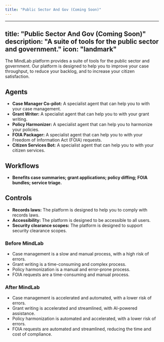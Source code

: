 ```yaml
---
title: "Public Sector And Gov (Coming Soon)"
---
```

---
title: "Public Sector And Gov (Coming Soon)"
description: "A suite of tools for the public sector and government."
icon: "landmark"
---

The MindLab platform provides a suite of tools for the public sector and government. Our platform is designed to help you to improve your case throughput, to reduce your backlog, and to increase your citizen satisfaction.

## Agents

-   **Case Manager Co-pilot:** A specialist agent that can help you to with your case management.
-   **Grant Writer:** A specialist agent that can help you to with your grant writing.
-   **Policy Harmonizer:** A specialist agent that can help you to harmonize your policies.
-   **FOIA Packager:** A specialist agent that can help you to with your Freedom of Information Act (FOIA) requests.
-   **Citizen Services Bot:** A specialist agent that can help you to with your citizen services.

## Workflows

-   **Benefits case summaries; grant applications; policy diffing; FOIA bundles; service triage.**

## Controls

-   **Records laws:** The platform is designed to help you to comply with records laws.
-   **Accessibility:** The platform is designed to be accessible to all users.
-   **Security clearance scopes:** The platform is designed to support security clearance scopes.
### Before MindLab

-   Case management is a slow and manual process, with a high risk of errors.
-   Grant writing is a time-consuming and complex process.
-   Policy harmonization is a manual and error-prone process.
-   FOIA requests are a time-consuming and manual process.

### After MindLab

-   Case management is accelerated and automated, with a lower risk of errors.
-   Grant writing is accelerated and streamlined, with AI-powered assistance.
-   Policy harmonization is automated and accelerated, with a lower risk of errors.
-   FOIA requests are automated and streamlined, reducing the time and cost of compliance.